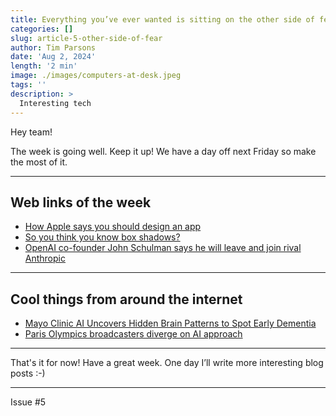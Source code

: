 ```yaml
---
title: Everything you’ve ever wanted is sitting on the other side of fear. - George Addair
categories: []
slug: article-5-other-side-of-fear
author: Tim Parsons
date: 'Aug 2, 2024'
length: '2 min'
image: ./images/computers-at-desk.jpeg
tags: ''
description: >
  Interesting tech
---
```


Hey team!

The week is going well. Keep it up! We have a day off next Friday so make the most of it.

---

## Web links of the week

- [How Apple says you should design an app](https://education-static.apple.com/coding-club-kit/appworkbook.key)
- [So you think you know box shadows?](https://dgerrells.com/blog/how-not-to-use-box-shadows)
- [OpenAI co-founder John Schulman says he will leave and join rival Anthropic](https://www.cnbc.com/2024/08/06/openai-co-founder-john-schulman-says-he-will-join-rival-anthropic.html)

---

## Cool things from around the internet

- [Mayo Clinic AI Uncovers Hidden Brain Patterns to Spot Early Dementia](https://scitechdaily.com/mayo-clinic-ai-uncovers-hidden-brain-patterns-to-spot-early-dementia/)
- [Paris Olympics broadcasters diverge on AI approach](https://www.reuters.com/business/media-telecom/paris-olympics-broadcasters-diverge-ai-approach-2024-07-26)

---

That's it for now! Have a great week. One day I’ll write more interesting blog posts :-)

---

Issue #5
